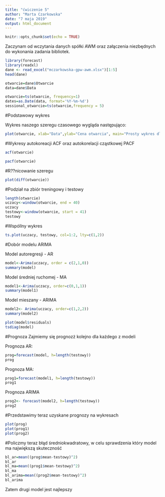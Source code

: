 ```yaml
---
title: "ćwiczenie 5"
author: "Marta Czarkowska"
date: "7 maja 2019"
output: html_document
---
```


```r
knitr::opts_chunk$set(echo = TRUE)
```
Zaczynam od wczytania danych spółki AWM oraz załączenia niezbędnych do wykonania zadania bibliotek.
```r
library(forecast)
library(readxl)
dane <- read_excel("mczarkowska-gpw-awm.xlsx")[1:5]
head(dane)
```


```r
otwarcie=dane$Otwarcie
data=dane$Data
```

```r
otwarcie=ts(otwarcie, frequency=1)
dates=as.Date(data, format='%Y-%m-%d')
sessional_otwarcie=ts(otwarcie,frequency = 5)
```
#Podstawowy wykres

Wykres naszego szeregu czasowego wygląda następująco:
```r
plot(otwarcie, xlab="Data",ylab="Cena otwarcia", main="Prosty wykres dla ceny otwarcia spółki AWM")
```

#Wykresy autokoreacji ACF oraz autokorelacji cząstkowej PACF
```r
acf(otwarcie)
```
```r
pacf(otwarcie)
```

#R??nicowanie szeregu
```r
plot(diff(otwarcie))
```


#Podział na zbiór treningowy i testowy
```r
length(otwarcie)
uczacy<-window(otwarcie, end = 40)
uczacy
testowy<-window(otwarcie, start = 41)
testowy
```

#Wspóllny wykres
```r
ts.plot(uczacy, testowy, col=1:2, lty=c(1,2))
```

#Dobór modelu ARIMA

Model autoregresji - AR 

```r
model<-Arima(uczacy, order = c(2,1,0))
summary(model)
```

Model średniej ruchomej -  MA

```r
model1<-Arima(uczacy, order=c(0,1,1))
summary(model1)
```

Model mieszany - ARIMA

```r
model2<- Arima(uczacy, order=c(1,2,2))
summary(model2)
```

```r
plot(model$residuals)
tsdiag(model)
```

#Prognoza
Zajmiemy się prognozż kolejno dla każdego z modeli

Prognoza AR:
```r
prog=forecast(model, h=length(testowy))
prog
```

Prognoza MA:
```r
prog1=forecast(model1, h=length(testowy))
prog1
```

Prognoza ARIMA
```r
prog2<- forecast(model2, h=length(testowy))
prog2
```

#Przedstawimy teraz uzyskane prognozy na wykresach
```r
plot(prog)
plot(prog1)
plot(prog2)
```

#Policzmy teraz błąd średniokwadratowy, w celu sprawdzenia który model ma największą skuteczność
```r
bl_ar=mean((prog$mean-testowy)^2)
bl_ar
bl_ma=mean((prog1$mean-testowy)^2)
bl_ma
bl_arima=mean((prog2$mean-testowy)^2)
bl_arima
```


Zatem drugi model jest najlepszy
